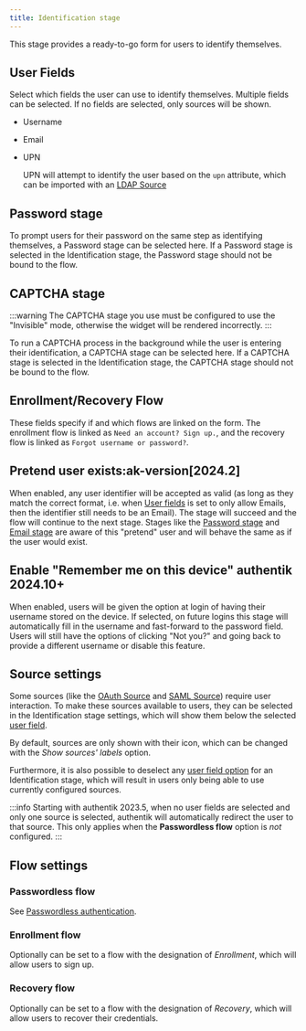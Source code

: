 ```yaml
---
title: Identification stage
---
```


This stage provides a ready-to-go form for users to identify themselves.

## User Fields

Select which fields the user can use to identify themselves. Multiple fields can be selected. If no fields are selected, only sources will be shown.

- Username
- Email
- UPN

    UPN will attempt to identify the user based on the `upn` attribute, which can be imported with an [LDAP Source](../../../../users-sources/sources/protocols/ldap)

## Password stage

To prompt users for their password on the same step as identifying themselves, a Password stage can be selected here. If a Password stage is selected in the Identification stage, the Password stage should not be bound to the flow.

## CAPTCHA stage

:::warning
The CAPTCHA stage you use must be configured to use the "Invisible" mode, otherwise the widget will be rendered incorrectly.
:::

To run a CAPTCHA process in the background while the user is entering their identification, a CAPTCHA stage can be selected here. If a CAPTCHA stage is selected in the Identification stage, the CAPTCHA stage should not be bound to the flow.

## Enrollment/Recovery Flow

These fields specify if and which flows are linked on the form. The enrollment flow is linked as `Need an account? Sign up.`, and the recovery flow is linked as `Forgot username or password?`.

## Pretend user exists:ak-version[2024.2]

When enabled, any user identifier will be accepted as valid (as long as they match the correct format, i.e. when [User fields](#user-fields) is set to only allow Emails, then the identifier still needs to be an Email). The stage will succeed and the flow will continue to the next stage. Stages like the [Password stage](../password/index.md) and [Email stage](../email/index.mdx) are aware of this "pretend" user and will behave the same as if the user would exist.

## Enable "Remember me on this device" <span class="badge badge--version">authentik 2024.10+</span>

When enabled, users will be given the option at login of having their username stored on the device. If selected, on future logins this stage will automatically fill in the username and fast-forward to the password field. Users will still have the options of clicking "Not you?" and going back to provide a different username or disable this feature.

## Source settings

Some sources (like the [OAuth Source](../../../../users-sources/sources/protocols/oauth/index.mdx) and [SAML Source](../../../../users-sources/sources/protocols/saml/index.md)) require user interaction. To make these sources available to users, they can be selected in the Identification stage settings, which will show them below the selected [user field](#user-fields).

By default, sources are only shown with their icon, which can be changed with the _Show sources' labels_ option.

Furthermore, it is also possible to deselect any [user field option](#user-fields) for an Identification stage, which will result in users only being able to use currently configured sources.

:::info
Starting with authentik 2023.5, when no user fields are selected and only one source is selected, authentik will automatically redirect the user to that source. This only applies when the **Passwordless flow** option is _not_ configured.
:::

## Flow settings

### Passwordless flow

See [Passwordless authentication](../authenticator_validate/index.mdx#passwordless-authentication).

### Enrollment flow

Optionally can be set to a flow with the designation of _Enrollment_, which will allow users to sign up.

### Recovery flow

Optionally can be set to a flow with the designation of _Recovery_, which will allow users to recover their credentials.
